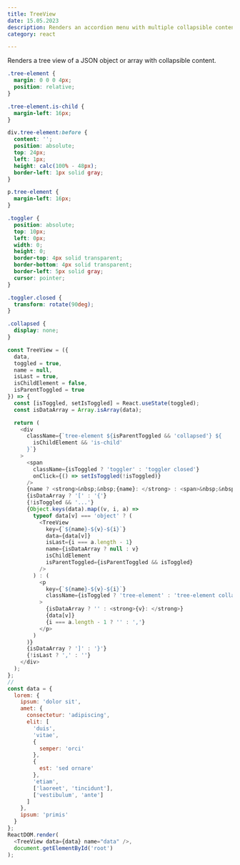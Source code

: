 ```yaml
---
title: TreeView
date: 15.05.2023
description: Renders an accordion menu with multiple collapsible content elements.
category: react

---
```

Renders a tree view of a JSON object or array with collapsible content.

```css
.tree-element {
  margin: 0 0 0 4px;
  position: relative;
}

.tree-element.is-child {
  margin-left: 16px;
}

div.tree-element:before {
  content: '';
  position: absolute;
  top: 24px;
  left: 1px;
  height: calc(100% - 48px);
  border-left: 1px solid gray;
}

p.tree-element {
  margin-left: 16px;
}

.toggler {
  position: absolute;
  top: 10px;
  left: 0px;
  width: 0;
  height: 0;
  border-top: 4px solid transparent;
  border-bottom: 4px solid transparent;
  border-left: 5px solid gray;
  cursor: pointer;
}

.toggler.closed {
  transform: rotate(90deg);
}

.collapsed {
  display: none;
}

```

```js
const TreeView = ({
  data,
  toggled = true,
  name = null,
  isLast = true,
  isChildElement = false,
  isParentToggled = true
}) => {
  const [isToggled, setIsToggled] = React.useState(toggled);
  const isDataArray = Array.isArray(data);

  return (
    <div
      className={`tree-element ${isParentToggled && 'collapsed'} ${
        isChildElement && 'is-child'
      }`}
    >
      <span
        className={isToggled ? 'toggler' : 'toggler closed'}
        onClick={() => setIsToggled(!isToggled)}
      />
      {name ? <strong>&nbsp;&nbsp;{name}: </strong> : <span>&nbsp;&nbsp;</span>}
      {isDataArray ? '[' : '{'}
      {!isToggled && '...'}
      {Object.keys(data).map((v, i, a) =>
        typeof data[v] === 'object' ? (
          <TreeView
            key={`${name}-${v}-${i}`}
            data={data[v]}
            isLast={i === a.length - 1}
            name={isDataArray ? null : v}
            isChildElement
            isParentToggled={isParentToggled && isToggled}
          />
        ) : (
          <p
            key={`${name}-${v}-${i}`}
            className={isToggled ? 'tree-element' : 'tree-element collapsed'}
          >
            {isDataArray ? '' : <strong>{v}: </strong>}
            {data[v]}
            {i === a.length - 1 ? '' : ','}
          </p>
        )
      )}
      {isDataArray ? ']' : '}'}
      {!isLast ? ',' : ''}
    </div>
  );
};
//
const data = {
  lorem: {
    ipsum: 'dolor sit',
    amet: {
      consectetur: 'adipiscing',
      elit: [
        'duis',
        'vitae',
        {
          semper: 'orci'
        },
        {
          est: 'sed ornare'
        },
        'etiam',
        ['laoreet', 'tincidunt'],
        ['vestibulum', 'ante']
      ]
    },
    ipsum: 'primis'
  }
};
ReactDOM.render(
  <TreeView data={data} name="data" />,
  document.getElementById('root')
);
```